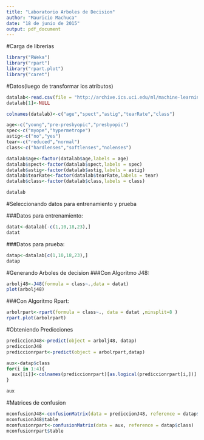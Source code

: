 ```yaml
---
title: "Laboratorio Arboles de Decision"
author: "Mauricio Machuca"
date: "18 de junio de 2015"
output: pdf_document
---
```

#Carga de librerias
```r
library("RWeka")
library("rpart")
library("rpart.plot")
library("caret")
```

#Datos(luego de transformar los atributos)

```r

datalab<-read.csv(file = "http://archive.ics.uci.edu/ml/machine-learning-databases/lenses/lenses.data",header = F, sep = "")
datalab[1]<-NULL

colnames(datalab)<-c("age","spect","astig","tearRate","class")

age<-c("young","pre-presbyopic","presbyopic")
spec<-c("myope","hypermetrope") 
astig<-c("no","yes") 
tear<-c("reduced","normal")
class<-c("hardlenses","softlenses","nolenses")

datalab$age<-factor(datalab$age,labels = age)
datalab$spect<-factor(datalab$spect,labels = spec)
datalab$astig<-factor(datalab$astig,labels = astig)
datalab$tearRate<-factor(datalab$tearRate,labels = tear)
datalab$class<-factor(datalab$class,labels = class)

datalab
```
#Seleccionando datos para entrenamiento y prueba

###Datos para entrenamiento:
```r
datat<-datalab[-c(1,10,18,23),]
datat
```
###Datos para prueba:
```r
datap<-datalab[c(1,10,18,23),]
datap


```


#Generando Arboles de decision
###Con Algoritmo J48:
```r
arbolj48<-J48(formula = class~.,data = datat)
plot(arbolj48)
```

###Con Algoritmo Rpart:
```r
arbolrpart<-rpart(formula = class~., data = datat ,minsplit=8 )
rpart.plot(arbolrpart)
```


#Obteniendo Predicciones
```r
prediccionJ48<-predict(object = arbolj48, datap)
prediccionJ48
prediccionrpart<-predict(object = arbolrpart,datap)
```
```r
aux<-datap$class
for(i in 1:4){
  aux[[i]]<-colnames(prediccionrpart)[as.logical(prediccionrpart[i,])]
}
```
```r
aux
```



#Matrices de confusion
```r
mconfusionJ48<-confusionMatrix(data = prediccionJ48, reference = datap$class)
mconfusionJ48$table
mconfusionrpart<-confusionMatrix(data = aux, reference = datap$class)
mconfusionrpart$table
```
